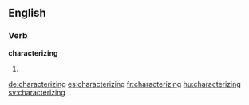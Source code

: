 ==English==

===Verb===
'''characterizing'''

# {{present participle of|characterize}}

[[de:characterizing]]
[[es:characterizing]]
[[fr:characterizing]]
[[hu:characterizing]]
[[sv:characterizing]]
